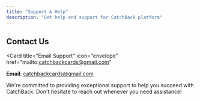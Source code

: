 ```yaml
---
title: "Support & Help"
description: "Get help and support for CatchBack platform"
---
```


## Contact Us

<Card
  title="Email Support"
  icon="envelope"
  href="mailto:catchbackcards@gmail.com"
>
  **Email**: catchbackcards@gmail.com
</Card>

We're committed to providing exceptional support to help you succeed with CatchBack. Don't hesitate to reach out whenever you need assistance!
